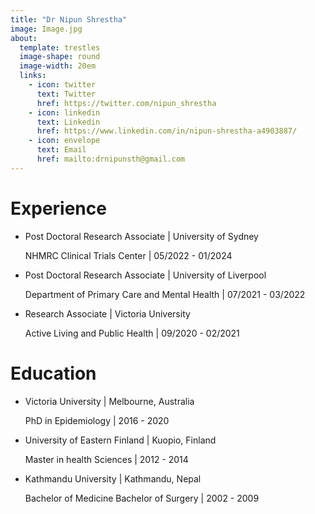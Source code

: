 ```yaml
---
title: "Dr Nipun Shrestha"
image: Image.jpg
about: 
  template: trestles
  image-shape: round
  image-width: 20em
  links: 
    - icon: twitter
      text: Twitter
      href: https://twitter.com/nipun_shrestha
    - icon: linkedin
      text: Linkedin
      href: https://www.linkedin.com/in/nipun-shrestha-a4903887/
    - icon: envelope
      text: Email
      href: mailto:drnipunsth@gmail.com
---
```


# Experience

-   Post Doctoral Research Associate \| University of Sydney

    NHMRC Clinical Trials Center \| 05/2022 - 01/2024

-   Post Doctoral Research Associate \| University of Liverpool

    Department of Primary Care and Mental Health \| 07/2021 - 03/2022

-   Research Associate \| Victoria University

    Active Living and Public Health \| 09/2020 - 02/2021

# Education

-   Victoria University \| Melbourne, Australia

    PhD in Epidemiology \| 2016 - 2020

-   University of Eastern Finland \| Kuopio, Finland

    Master in health Sciences \| 2012 - 2014

-   Kathmandu University \| Kathmandu, Nepal

    Bachelor of Medicine Bachelor of Surgery \| 2002 - 2009
